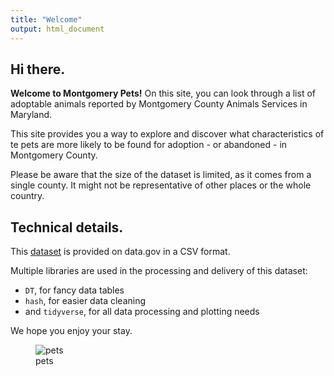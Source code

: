 ```yaml
---
title: "Welcome"
output: html_document
---
```


## Hi there.

**Welcome to Montgomery Pets!**
On this site, you can look through a list of adoptable animals
reported by Montgomery County Animals Services in Maryland.

This site provides you a way to explore and discover
what characteristics of te pets are more likely to be
found for adoption - or abandoned - in Montgomery County.

Please be aware that the size of the dataset is limited,
as it comes from a single county.
It might not be representative of other places or the whole country.

## Technical details.

This [dataset](https://catalog.data.gov/dataset/adoptable-pets)
is provided on data.gov in a CSV format.

Multiple libraries are used in the processing and delivery of this
dataset:

- `DT`, for fancy data tables
- `hash`, for easier data cleaning
- and `tidyverse`, for all data processing and plotting needs

We hope you enjoy your stay.

![pets](imags/pets.jpeg)